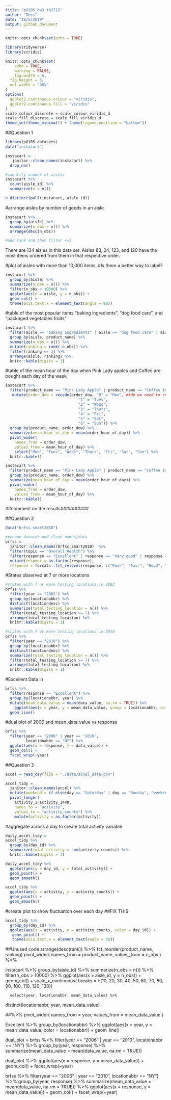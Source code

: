 ```yaml
---
title: "p8105_hw3_tb2715"
author: "Tess"
date: "10/5/2019"
output: gitbub_document
---
```


```r
knitr::opts_chunk$set(echo = TRUE)

library(tidyverse)
library(viridis)

knitr::opts_chunk$set(
	echo = TRUE,
	warning = FALSE,
	fig.width = 8, 
  fig.height = 6,
  out.width = "90%"
)
options(
  ggplot2.continuous.colour = "viridis",
  ggplot2.continuous.fill = "viridis"
)
scale_colour_discrete = scale_colour_viridis_d
scale_fill_discrete = scale_fill_viridis_d
theme_set(theme_minimal() + theme(legend.position = "bottom"))
```

##Question 1
```r
library(p8105.datasets)
data("instacart") 

instacart = 
   janitor::clean_names(instacart) %>%
  drop_na()

#identify number of aisles
instacart %>%
  count(aisle_id) %>%
  summarize(n = n())

n_distinct(pull(instacart, aisle_id))
```

#arrange aisles by number of goods in an aisle
```r
instacart %>%
  group_by(aisle) %>%
  summarize(n_obs = n()) %>%
  arrange(desc(n_obs))

#add rank and then filter <=3

```

There are 134 aisles in this data set. Aisles 83, 24, 123, and 120 have the most items ordered from them in that respective order. 

#plot of aisles with more than 10,000 items. 
#Is there a better way to label?
```r
instacart %>%
  group_by(aisle) %>%
  summarize(n_obs = n()) %>% 
  filter(n_obs > 10000) %>%
  ggplot(aes(x = aisle, y = n_obs)) +
  geom_col() +
  theme(axis.text.x = element_text(angle = 90))

```

#table of the most popular items “baking ingredients”, “dog food care”, and “packaged vegetables fruits”
```r
instacart %>%
  filter(aisle == "baking ingredients" | aisle == "dog food care" | aisle == "packaged vegetables fruits") %>%
  group_by(aisle, product_name) %>%
  summarize(n_obs = n()) %>%
  mutate(ranking = rank(-n_obs)) %>%
  filter(ranking <= 3) %>%
  arrange(aisle, ranking) %>%
  knitr::kable(digits = 1)

```

#table of the mean hour of the day when Pink Lady apples and Coffee are bought each day of the week
```r
instacart %>%
  filter(product_name == "Pink Lady Apple" | product_name == "Coffee Ice Cream") %>%
   mutate(order_dow = recode(order_dow, "0" = "Mon", ##do we need to recode here. what # is 0?
                                "1" = "Tues", 
                                "2" = "Weds", 
                                "3" = "Thurs", 
                                "4" = "Fri", 
                                "5" = "Sat",
                                "6" = "Sun")) %>%
  group_by(product_name, order_dow) %>%
  summarize(mean_hour_of_day = mean(order_hour_of_day)) %>%
  pivot_wider(
    names_from = order_dow,
    values_from = mean_hour_of_day) %>%
    select("Mon", "Tues", "Weds", "Thurs", "Fri", "Sat", "Sun") %>%
  knitr::kable()

instacart %>%
  filter(product_name == "Pink Lady Apple" | product_name == "Coffee Ice Cream") %>%
  group_by(product_name, order_dow) %>%
  summarize(mean_hour_of_day = mean(order_hour_of_day)) %>%
  pivot_wider(
    names_from = order_dow,
    values_from = mean_hour_of_day) %>%
  knitr::kable()
```
##comment on the results##########


##Question 2
```r
data("brfss_smart2010") 

#rename dataset and clean names/data
brfss =
  janitor::clean_names(brfss_smart2010)  %>%
  filter(topic == "Overall Health") %>% 
  filter(response == "Excellent" | response == "Very good" | response == "Good" | response == "Fair" | response == "Poor") %>%
  mutate(respone = as.factor(response),
  response = forcats::fct_relevel(response, c("Poor", "Fair", "Good", "Very good", "Excellent")))
```

#States observed at 7 or more locations
```r
#states with 7 or more testing locations in 2002
brfss %>% 
  filter(year == "2002") %>%
  group_by(locationabbr) %>%
  distinct(locationdesc) %>%
  summarize(total_testing_location = n()) %>%
  filter(total_testing_location >= 7) %>%
  arrange(total_testing_location) %>%
  knitr::kable(digits = 1)

#states with 7 or more testing locations in 2010
brfss %>% 
  filter(year == "2010") %>%
  group_by(locationabbr) %>%
  distinct(locationdesc) %>%
  summarize(total_testing_location = n()) %>%
  filter(total_testing_location >= 7) %>%
  arrange(total_testing_location) %>%
  knitr::kable(digits = 1)
```

#Excellent Data in 
```r
brfss %>% 
  filter(response == "Excellent") %>%
  group_by(locationabbr, year) %>%
  mutate(mean_data_value = mean(data_value, na.rm = TRUE)) %>%
    ggplot(aes(x = year, y = mean_data_value, group = locationabbr, color = locationabbr)) + 
  geom_line() 

```

#dual plot of 2006 and mean_data_value vs response
```r
brfss %>%
  filter(year == "2006" | year == "2010",
         locationabbr == "NY") %>%
  ggplot(aes(x = response, y = data_value)) +
  geom_col() +
  facet_wrap(~year)
```


##Question 3
```r
accel = read_csv(file = "./data/accel_data.csv")

accel_tidy = 
  janitor::clean_names(accel) %>%
  mutate(weekend = if_else(day == "Saturday" | day == "Sunday", "weekend", "weekday")) %>%
  pivot_longer(
    activity_1:activity_1440, 
    names_to = "activity", 
    values_to = "activity_counts") %>%
    mutate(activity = as.factor(activity)) 

```

#aggregate across a day to create total activity variable
```r
daily_accel_tidy =
accel_tidy %>%
  group_by(day_id) %>%
  summarize(total_activity = sum(activity_counts)) %>%
  knitr::kable(digits = 1)

daily_accel_tidy %>%
  ggplot(aes(x = day_id, y = total_activity)) +
  geom_point() +
  geom_smooth()

accel_tidy %>%
  ggplot(aes(x = activity, y = activity_counts)) +
  geom_point() +
  geom_smooth()
```

#create plot to show fluctuation over each day
##FIX THIS
```r
accel_tidy %>%
  group_by(day_id) %>%
  ggplot(aes(x = activity, y = activity_counts, color = day_id)) +
   geom_point() +
   theme(axis.text.x = element_text(angle = 90))
```

##Unused code
  arrange(desc(rank)) %>%
  fct_reorder(product_name, ranking)
  pivot_wider(
    names_from = product_name, 
    values_from = n_obs
  ) %>%
  
  
instacart %>%
  group_by(aisle_id) %>%
  summarize(n_obs = n()) %>% 
  filter(n_obs > 10000) %>%
  ggplot(aes(x = aisle_id, y = n_obs)) +
  geom_col() +
  scale_x_continuous(
    breaks = c(10, 20, 30, 40, 50, 60, 70, 80, 90, 100, 110, 120, 130)) 
    
      select(year, locationabbr, mean_data_value) %>%
  distinct(locationabbr, year, mean_data_value) 

##%>%
  pivot_wider(
    names_from = year, 
    values_from = mean_data_value
  )

Excellent %>%
  group_by(locationabbr) %>%
  ggplot(aes(x = year, y = mean_data_value, color = locationabbr)) + 
  geom_line() 
  
  dual_plot = 
  brfss %>%
  filter(year == "2006" | year == "2010",
         locationabbr == "NY") %>%
  group_by(year, response) %>%
  summarize(mean_data_value = mean(data_value, na.rm = TRUE)) 

dual_plot %>%
  ggplot(aes(x = response, y = mean_data_value)) +
  geom_col() +
  facet_wrap(~year)
  
  brfss %>%
  filter(year == "2006" | year == "2010",
         locationabbr == "NY") %>%
  group_by(year, response) %>%
  summarize(mean_data_value = mean(data_value, na.rm = TRUE)) %>%
  ggplot(aes(x = response, y = mean_data_value)) +
  geom_col() +
  facet_wrap(~year)
